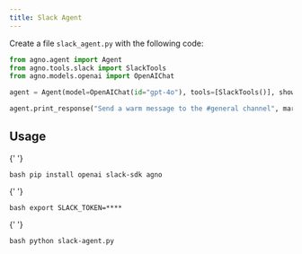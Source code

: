 ```yaml
---
title: Slack Agent
---
```


Create a file `slack_agent.py` with the following code:

```python slack_agent.py
from agno.agent import Agent
from agno.tools.slack import SlackTools
from agno.models.openai import OpenAIChat

agent = Agent(model=OpenAIChat(id="gpt-4o"), tools=[SlackTools()], show_tool_calls=True)

agent.print_response("Send a warm message to the #general channel", markdown=True)
```

## Usage

<Steps>
  <Snippet file="create-venv-step.mdx" />

{' '}

<Step title="Install libraries">```bash pip install openai slack-sdk agno ```</Step>

{' '}

<Step title="Set environment variables">```bash export SLACK_TOKEN=**** ```</Step>

{' '}

<Step title="Run the agent">```bash python slack-agent.py ```</Step>

</Steps>
